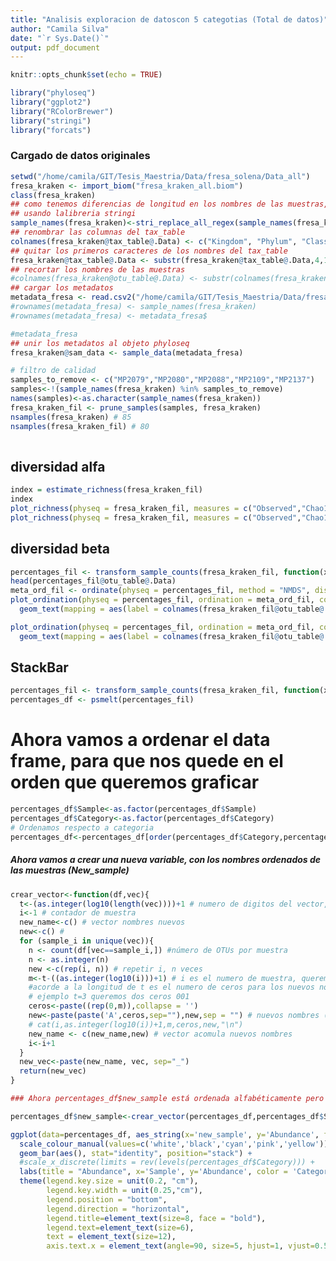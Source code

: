 ```yaml
---
title: "Analisis exploracion de datoscon 5 categotias (Total de datos)"
author: "Camila Silva"
date: "`r Sys.Date()`"
output: pdf_document
---
```


```r
knitr::opts_chunk$set(echo = TRUE)
```


```r

library("phyloseq")
library("ggplot2")
library("RColorBrewer")
library("stringi")
library("forcats")

```

### Cargado de datos originales 

```r
setwd("/home/camila/GIT/Tesis_Maestria/Data/fresa_solena/Data_all")
fresa_kraken <- import_biom("fresa_kraken_all.biom")
class(fresa_kraken)
## como tenemos diferencias de longitud en los nombres de las muestras, al cortar los nombres, quedan los datos nuevos con un punto al final, lo  cual para ciertos procedimientos a R no le gusta, por lo tanto a continuacion reemplazamos el punto por una X y asi no tener inconvenientes mas adelante 
## usando lalibreria stringi
sample_names(fresa_kraken)<-stri_replace_all_regex(sample_names(fresa_kraken),'\\.kraken2.report','')
## renombrar las columnas del tax_table
colnames(fresa_kraken@tax_table@.Data) <- c("Kingdom", "Phylum", "Class", "Order", "Family", "Genus", "Species")
## quitar los primeros caracteres de los nombres del tax_table
fresa_kraken@tax_table@.Data <- substr(fresa_kraken@tax_table@.Data,4,100)
## recortar los nombres de las muestras
#colnames(fresa_kraken@otu_table@.Data) <- substr(colnames(fresa_kraken@otu_table@.Data),1,6)
## cargar los metadatos
metadata_fresa <- read.csv2("/home/camila/GIT/Tesis_Maestria/Data/fresa_solena/Data_all/metadata.csv",header =  TRUE, row.names = 1, sep = ",")
#rownames(metadata_fresa) <- sample_names(fresa_kraken)
#rownames(metadata_fresa) <- metadata_fresa$

#metadata_fresa
## unir los metadatos al objeto phyloseq
fresa_kraken@sam_data <- sample_data(metadata_fresa) 
```

```r
# filtro de calidad 
samples_to_remove <- c("MP2079","MP2080","MP2088","MP2109","MP2137")
samples<-!(sample_names(fresa_kraken) %in% samples_to_remove)
names(samples)<-as.character(sample_names(fresa_kraken))
fresa_kraken_fil <- prune_samples(samples, fresa_kraken) 
nsamples(fresa_kraken) # 85
nsamples(fresa_kraken_fil) # 80
 
```


## diversidad alfa
```r
index = estimate_richness(fresa_kraken_fil)
index
plot_richness(physeq = fresa_kraken_fil, measures = c("Observed","Chao1","Shannon","simpson"))
plot_richness(physeq = fresa_kraken_fil, measures = c("Observed","Chao1","Shannon","simpson"),x = "Category", color = "Category") 
```

## diversidad beta
```r
percentages_fil <- transform_sample_counts(fresa_kraken_fil, function(x) x*100 / sum(x) )
head(percentages_fil@otu_table@.Data)
meta_ord_fil <- ordinate(physeq = percentages_fil, method = "NMDS", distance = "bray") 
plot_ordination(physeq = percentages_fil, ordination = meta_ord_fil, color = "Treatment") +
  geom_text(mapping = aes(label = colnames(fresa_kraken_fil@otu_table@.Data)), size = 3, vjust = 1.5)

plot_ordination(physeq = percentages_fil, ordination = meta_ord_fil, color = "Category") +
  geom_text(mapping = aes(label = colnames(fresa_kraken_fil@otu_table@.Data)), size = 3, vjust = 1.5)
```
#####################################################################################################################

## StackBar
```r
percentages_fil <- transform_sample_counts(fresa_kraken_fil, function(x) x*100 / sum(x) )
percentages_df <- psmelt(percentages_fil)
```
# Ahora vamos a ordenar el data frame, para que nos quede en el orden que queremos graficar
```r
percentages_df$Sample<-as.factor(percentages_df$Sample)
percentages_df$Category<-as.factor(percentages_df$Category)
# Ordenamos respecto a categoria 
percentages_df<-percentages_df[order(percentages_df$Category,percentages_df$Sample),]
```
##### Ahora vamos a crear una nueva variable, con los nombres ordenados de las muestras (New_sample)
```r
crear_vector<-function(df,vec){
  t<-(as.integer(log10(length(vec))))+1 # numero de digitos del vector, se usa para calcular el numero de ceros 
  i<-1 # contador de muestra
  new_name<-c() # vector nombres nuevos
  new<-c() # 
  for (sample_i in unique(vec)){
    n <- count(df[vec==sample_i,]) #número de OTUs por muestra
    n <- as.integer(n)
    new <-c(rep(i, n)) # repetir i, n veces
    m<-t-((as.integer(log10(i)))+1) # i es el numero de muestra, queremos "00i"
    #acorde a la longitud de t es el numero de ceros para los nuevos nombres
    # ejemplo t=3 queremos dos ceros 001
    ceros<-paste((rep(0,m)),collapse = '')
    new<-paste(paste('A',ceros,sep=""),new,sep = "") # nuevos nombres (por separado) "A0001"
    # cat(i,as.integer(log10(i))+1,m,ceros,new,"\n")
    new_name <- c(new_name,new) # vector acomula nuevos nombres 
    i<-i+1
  }
  new_vec<-paste(new_name, vec, sep="_")
  return(new_vec)
}

### Ahora percentages_df$new_sample está ordenada alfabéticamente pero sigue el orden de las categorías

percentages_df$new_sample<-crear_vector(percentages_df,percentages_df$Sample)
```

```r
ggplot(data=percentages_df, aes_string(x='new_sample', y='Abundance', fill='Phylum' ,color='Category'))  +
  scale_colour_manual(values=c('white','black','cyan','pink','yellow')) +
  geom_bar(aes(), stat="identity", position="stack") +
  #scale_x_discrete(limits = rev(levels(percentages_df$Category))) +
  labs(title = "Abundance", x='Sample', y='Abundance', color = 'Category') +
  theme(legend.key.size = unit(0.2, "cm"),
        legend.key.width = unit(0.25,"cm"),
        legend.position = "bottom",
        legend.direction = "horizontal",
        legend.title=element_text(size=8, face = "bold"),
        legend.text=element_text(size=6),
        text = element_text(size=12),
        axis.text.x = element_text(angle=90, size=5, hjust=1, vjust=0.5))

```

